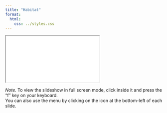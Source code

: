```yaml
---
title: "Habitat"
format:
  html:
    css: ../styles.css
---
```


<iframe class="slide-deck" src="./rabo_04_habitat.html" title="Habitat Slides">
</iframe>

*Note.* To view the slideshow in full screen mode, click inside it and press the "f" key on your keyboard.<br />
You can also use the menu by clicking on the icon at the bottom-left of each slide.
